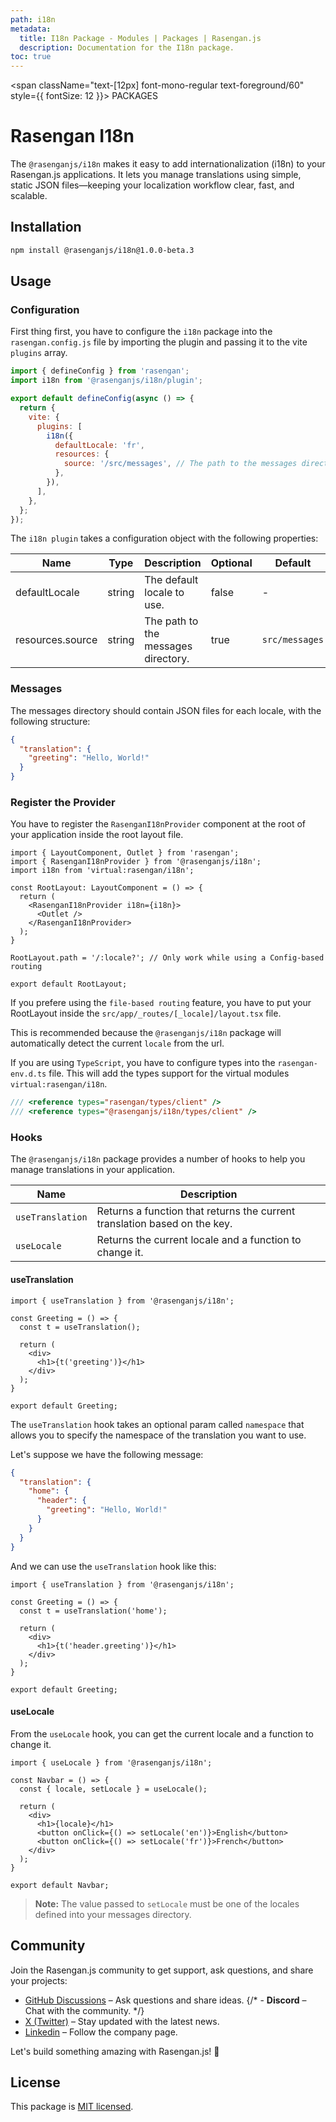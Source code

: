 ```yaml
---
path: i18n
metadata:
  title: I18n Package - Modules | Packages | Rasengan.js
  description: Documentation for the I18n package.
toc: true
---
```




<span className="text-[12px] font-mono-regular text-foreground/60" style={{ fontSize: 12 }}>
  PACKAGES
</span>
# Rasengan I18n

The `@rasenganjs/i18n` makes it easy to add internationalization (i18n) to your Rasengan.js applications. It lets you manage translations using simple, static JSON files—keeping your localization workflow clear, fast, and scalable.


## Installation

```bash title="Terminal"
npm install @rasenganjs/i18n@1.0.0-beta.3
```

## Usage

### Configuration 

First thing first, you have to configure the `i18n` package into the `rasengan.config.js` file by importing the plugin and passing it to the vite `plugins` array.

```js title="rasengan.config.js" showLineNumbers
import { defineConfig } from 'rasengan';
import i18n from '@rasenganjs/i18n/plugin';

export default defineConfig(async () => {
  return {
    vite: {
      plugins: [
        i18n({
          defaultLocale: 'fr',
          resources: {
            source: '/src/messages', // The path to the messages directory
          },
        }),
      ],
    },
  };
});
```

The `i18n plugin` takes a configuration object with the following properties:

| Name                  | Type     | Description                         | Optional | Default         |
|-----------------------|----------|-------------------------------------|----------|-----------------|
| defaultLocale         | string   | The default locale to use.          | false    | -               |
| resources.source      | string   | The path to the messages directory. | true     | `src/messages`  |

### Messages

The messages directory should contain JSON files for each locale, with the following structure:

```json title="src/messages/en.json"
{
  "translation": {
    "greeting": "Hello, World!"
  }
}
```

<AlertWithDescription 
  status="warning"
  title="Warning"
  description="Every JSON file should have a `translation` key that contains the translations for that locale."
/>

### Register the Provider

You have to register the `RasenganI18nProvider` component at the root of your application inside the root layout file.

```tsx title="src/app/app.layout.tsx" showLineNumbers
import { LayoutComponent, Outlet } from 'rasengan';
import { RasenganI18nProvider } from '@rasenganjs/i18n';
import i18n from 'virtual:rasengan/i18n';

const RootLayout: LayoutComponent = () => {
  return (
    <RasenganI18nProvider i18n={i18n}>
      <Outlet />
    </RasenganI18nProvider>
  );
}

RootLayout.path = '/:locale?'; // Only work while using a Config-based routing

export default RootLayout;
```

If you prefere using the `file-based routing` feature, you have to put your RootLayout inside the `src/app/_routes/[_locale]/layout.tsx` file.

This is recommended because the `@rasenganjs/i18n` package will automatically detect the current `locale` from the url.

<AlertWithDescription 
  status="warning"
  title="Warning"
  description="Don't wrap your application with the `RasenganI18nProvider` inside the `main.tsx` file, prefer to wrap it inside the root layout file."
/>

If you are using `TypeScript`, you have to configure types into the `rasengan-env.d.ts` file. This will add the types support for the virtual modules `virtual:rasengan/i18n`.

```ts title="rasengan-env.d.ts" showLineNumbers {2}
/// <reference types="rasengan/types/client" />
/// <reference types="@rasenganjs/i18n/types/client" />
```

### Hooks

The `@rasenganjs/i18n` package provides a number of hooks to help you manage translations in your application.

| Name                  | Description                                             |
|-----------------------|---------------------------------------------------------|
| `useTranslation`      | Returns a function that returns the current translation based on the key. |
| `useLocale`           | Returns the current locale and a function to change it. |

#### useTranslation

```tsx title="src/components/greeting.tsx" showLineNumbers
import { useTranslation } from '@rasenganjs/i18n';

const Greeting = () => {
  const t = useTranslation();

  return (
    <div>
      <h1>{t('greeting')}</h1>
    </div>
  );
}

export default Greeting;
```

The `useTranslation` hook takes an optional param called `namespace` that allows you to specify the namespace of the translation you want to use.
<br />

Let's suppose we have the following message:

```json title="src/messages/en.json"
{
  "translation": {
    "home": {
      "header": {
        "greeting": "Hello, World!"
      }
    }
  }
}
```

And we can use the `useTranslation` hook like this:

```tsx title="src/components/greeting.tsx" showLineNumbers
import { useTranslation } from '@rasenganjs/i18n';

const Greeting = () => {
  const t = useTranslation('home');

  return (
    <div>
      <h1>{t('header.greeting')}</h1>
    </div>
  );
}

export default Greeting;
```

#### useLocale

From the `useLocale` hook, you can get the current locale and a function to change it.

```tsx title="src/components/navbar.tsx" showLineNumbers
import { useLocale } from '@rasenganjs/i18n';

const Navbar = () => {
  const { locale, setLocale } = useLocale();

  return (
    <div>
      <h1>{locale}</h1>
      <button onClick={() => setLocale('en')}>English</button>
      <button onClick={() => setLocale('fr')}>French</button>
    </div>
  );
}

export default Navbar;
```

> **Note:** The value passed to `setLocale` must be one of the locales defined into your messages directory.


## Community

Join the Rasengan.js community to get support, ask questions, and share your projects:

- <a href="https://github.com/rasengan-dev/rasenganjs/discussions" target="_blank" rel="noopener noreferrer">GitHub Discussions</a> – Ask questions and share ideas.
{/* - **Discord** – Chat with the community. */}
- <a href="https://x.com/rasenganjs" target="_blank" rel="noopener noreferrer">X (Twitter)</a> – Stay updated with the latest news.
- <a href="https://www.linkedin.com/company/rasenganjs/" target="_blank" rel="noopener noreferrer">Linkedin</a> – Follow the company page.

Let's build something amazing with Rasengan.js! 🚀

## License

This package is [MIT licensed](https://github.com/rasengan-dev/rasenganjs/blob/main/LICENSE).

